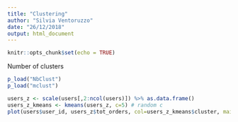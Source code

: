 ```yaml
---
title: "Clustering"
author: "Silvia Ventoruzzo"
date: "26/12/2018"
output: html_document
---
```


```r
knitr::opts_chunk$set(echo = TRUE)
```

Number of clusters
```r
p_load("NbClust")
p_load("mclust")

```

```r
users_z <- scale(users[,2:ncol(users)]) %>% as.data.frame()
users_z_kmeans <- kmeans(users_z, c=5) # random c
plot(users$user_id, users_z$tot_orders, col=users_z_kmeans$cluster, main="Standardized", pch=19)
```




